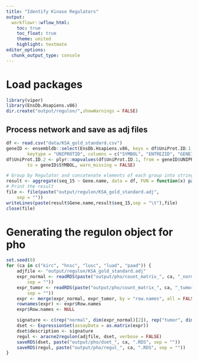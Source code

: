 ```yaml
---
title: "Identify Kinase Regulators"
output:
  workflowr::wflow_html:
    toc: true
    toc_float: true
    theme: united
    highlight: textmate
editor_options:
  chunk_output_type: console
---
```


# Load packages
```r
library(viper)
library(EnsDb.Hsapiens.v86)
dir.create("output/regulon/",showWarnings = FALSE)
```

## Process network and save as adj files
```r
df <- read.csv("data/KSA_gold_standard.csv")
geneID <- ensembldb::select(EnsDb.Hsapiens.v86, keys = df$UniProt.ID.1,
        keytype = "UNIPROTID", columns = c("SYMBOL", "ENTREZID", "GENEID","UNIPROTID"))
df$UniProt.ID.2 <- plyr::mapvalues(df$UniProt.ID.1, from = geneID$UNIPROTID,
        to = geneID$SYMBOL, warn_missing = FALSE)

# Group by Regulator and concatenate elements of each group into strings
result <- aggregate(seq_15 ~ Gene.name, data = df, FUN = function(x) paste(x, collapse = "\t"))
# Print the result
file <- file(paste("output/regulon/KSA_gold_standard.adj",
    sep = ""))
writeLines(paste(result$Gene.name,result$seq_15,sep = "\t"),file)
close(file)
```

# Generating the regulon object for pho
```r
set.seed(0)
for (ca in c("kirc", "hnsc", "lusc", "luad", "paad")) {
    adjfile <- "output/regulon/KSA_gold_standard.adj"
    expr_normal <- readRDS(paste("output/pho/count_matrix_", ca, "_normal.RDS",
        sep = ""))
    expr_tumor <- readRDS(paste("output/pho/count_matrix_", ca, "_tumor.RDS",
        sep = ""))
    expr <- merge(expr_normal, expr_tumor, by = "row.names", all = FALSE)
    rownames(expr) <- expr$Row.names
    expr$Row.names <- NULL

    signature <- c(rep("normal", dim(expr_normal)[2]), rep("tumor", dim(expr_tumor)[2]))
    dset <- ExpressionSet(assayData = as.matrix(expr))
    dset$description <- signature
    regul <- aracne2regulon(adjfile, dset, verbose = FALSE)
    saveRDS(dset, paste("output/pho/dset_", ca, ".RDS", sep = ""))
    saveRDS(regul, paste("output/pho/regul_", ca, ".RDS", sep = ""))
}
```
